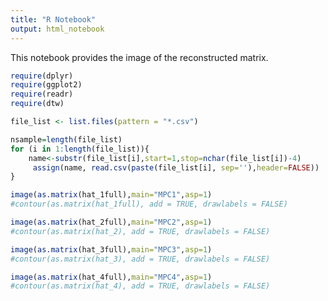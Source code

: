 ```yaml
---
title: "R Notebook"
output: html_notebook
---
```


This notebook provides the image of the reconstructed matrix.

```r
require(dplyr)
require(ggplot2)
require(readr)
require(dtw)
```

```r
file_list <- list.files(pattern = "*.csv")

nsample=length(file_list)
for (i in 1:length(file_list)){
    name<-substr(file_list[i],start=1,stop=nchar(file_list[i])-4)
     assign(name, read.csv(paste(file_list[i], sep=''),header=FALSE))
}
```

```r
image(as.matrix(hat_1full),main="MPC1",asp=1)
#contour(as.matrix(hat_1full), add = TRUE, drawlabels = FALSE)
```

```r
image(as.matrix(hat_2full),main="MPC2",asp=1)
#contour(as.matrix(hat_2), add = TRUE, drawlabels = FALSE)
```

```r
image(as.matrix(hat_3full),main="MPC3",asp=1)
#contour(as.matrix(hat_3), add = TRUE, drawlabels = FALSE)
```

```r
image(as.matrix(hat_4full),main="MPC4",asp=1)
#contour(as.matrix(hat_4), add = TRUE, drawlabels = FALSE)
```





